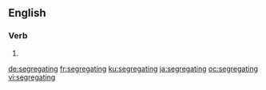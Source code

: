 ==English==

===Verb===
{{head|en|present participle}}

# {{present participle of|segregate|lang=en|nocat=1}}

[[de:segregating]]
[[fr:segregating]]
[[ku:segregating]]
[[ja:segregating]]
[[oc:segregating]]
[[vi:segregating]]